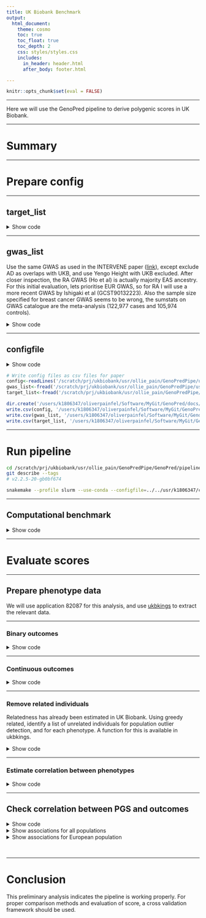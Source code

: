 ```yaml
---
title: UK Biobank Benchmark
output: 
  html_document:
    theme: cosmo
    toc: true
    toc_float: true
    toc_depth: 2
    css: styles/styles.css
    includes:
      in_header: header.html
      after_body: footer.html

---
```


```r
knitr::opts_chunk$set(eval = FALSE)
```

***

Here we will use the GenoPred pipeline to derive polygenic scores in UK Biobank.

***

# Summary

***

# Prepare config

***

## target_list

<div class="shallow-break"></div>

<details><summary>Show code</summary>
<br/>

<h3>Create symlinks</h3>

We will create symlinks to the imputed genotype data for UKB. We will use the pgen format data for computationl efficiency and those restricted to MAF >= 1% and INFO >= 0.4. We are using genetic data that is not application specific, so the data doesn't need to be reprocessed for each application. Therefore we will use row number IDs for the .psam file so they can be connected to application specific data downstream.

```bash
mkdir -p /scratch/prj/ukbiobank/usr/ollie_pain/GenoPredPipe/ukb_symlinks

# pgen and pvar files
for chr in $(seq 1 22);do
  for file in $(echo pgen pvar);do
    ln -s /datasets/ukbiobank/June2017/Imputed/ukb_imp_chr${chr}_v3_MAF1_INFO4.${file} /scratch/prj/ukbiobank/usr/ollie_pain/GenoPredPipe/ukb_symlinks/ukb_imp_maf1_info4.chr${chr}.${file}
  done
done
```

```r
# Make .psam 
n = 487409
psam <- data.frame(FID = 1:487409,
                   IID = 1:487409)
names(psam)[1]<-'#FID'
write.table(psam, '/scratch/prj/ukbiobank/usr/ollie_pain/GenoPredPipe/ukb_symlinks/rownumber.psam', col.names=T, row.names = F, quote = F)
```

```bash
for chr in $(seq 1 22);do
  ln -s /scratch/prj/ukbiobank/usr/ollie_pain/GenoPredPipe/ukb_symlinks/rownumber.psam /scratch/prj/ukbiobank/usr/ollie_pain/GenoPredPipe/ukb_symlinks/ukb_imp_maf1_info4.chr${chr}.psam
done
```

***

<h3>Create target_list</h3>

```bash
mkdir -p /scratch/prj/ukbiobank/usr/ollie_pain/GenoPredPipe/usr/k1806347/configs/basic
```

```r
target_list <- data.frame(
  name='ukb',
  path='/scratch/prj/ukbiobank/usr/ollie_pain/GenoPredPipe/ukb_symlinks/ukb_imp_maf1_info4',
  type='plink2',
  indiv_report=F
)

write.table(target_list, '/scratch/prj/ukbiobank/usr/ollie_pain/GenoPredPipe/usr/k1806347/configs/basic/target_list.txt', col.names=T, row.names=F, quote=F)
```

</details>

***

## gwas_list

Use the same GWAS as used in the INTERVENE paper ([link](https://doi.org/10.1101/2023.11.20.23298215)), except exclude AD as overlaps with UKB, and use Yengo Height with UKB excluded. After closer inspection, the RA GWAS (Ho et al) is actually majority EAS ancestry. For this initial evaluation, lets prioritise EUR GWAS, so for RA I will use a more recent GWAS by Ishigaki et al (GCST90132223). Also the sample size specified for breast cancer GWAS seems to be wrong, the sumstats on GWAS catalogue are the meta-analysis (122,977 cases and 105,974 controls).

<details><summary>Show code</summary>

<h3>Download sumstats from the GWAS catalogue</h3>

```bash
mkdir -p /scratch/prj/ukbiobank/usr/ollie_pain/GenoPredPipe/usr/k1806347/gwas_sumstats
```

```r

gwasc_table <- data.frame(
  id = c(
    'GCST005838',
    'GCST002783',
    'GCST004988',
    'GCST006085',
    'GCST008059',
    'GCST90132223',
    'GCST004131',
    'GCST007140',
    'GCST90013445',
    'GCST008972',
    'GCST007954',
    'GCST004773',
    'GCST90018959_exclukb'
  ),
  url = c(
    'https://ftp.ebi.ac.uk/pub/databases/gwas/summary_statistics/GCST005001-GCST006000/GCST005838/harmonised/29531354-GCST005838-EFO_0000712.h.tsv.gz',
    'https://ftp.ebi.ac.uk/pub/databases/gwas/summary_statistics/GCST002001-GCST003000/GCST002783/harmonised/25673413-GCST002783-EFO_0004340.h.tsv.gz',
    'https://ftp.ebi.ac.uk/pub/databases/gwas/summary_statistics/GCST004001-GCST005000/GCST004988/harmonised/29059683-GCST004988-EFO_0000305.h.tsv.gz',
    'https://ftp.ebi.ac.uk/pub/databases/gwas/summary_statistics/GCST006001-GCST007000/GCST006085/harmonised/29892016-GCST006085-EFO_0001663.h.tsv.gz',
    'https://ftp.ebi.ac.uk/pub/databases/gwas/summary_statistics/GCST008001-GCST009000/GCST008059/20171017_MW_eGFR_overall_EA_nstud42.dbgap.txt.gz',
    'https://ftp.ebi.ac.uk/pub/databases/gwas/summary_statistics/GCST90132001-GCST90133000/GCST90132223/GCST90132223_buildGRCh37.tsv.gz',
    'https://ftp.ebi.ac.uk/pub/databases/gwas/summary_statistics/GCST004001-GCST005000/GCST004131/harmonised/28067908-GCST004131-EFO_0003767.h.tsv.gz',
    'https://ftp.ebi.ac.uk/pub/databases/gwas/summary_statistics/GCST007001-GCST008000/GCST007140/GERA-sqrtHDL.tsv.gz',
    'https://ftp.ebi.ac.uk/pub/databases/gwas/summary_statistics/GCST90013001-GCST90014000/GCST90013445/GCST90013445_buildGRCh38.tsv',
    'https://ftp.ebi.ac.uk/pub/databases/gwas/summary_statistics/GCST008001-GCST009000/GCST008972/urate_chr1_22_LQ_IQ06_mac10_all_741_rsid.txt.gz',
    'https://ftp.ebi.ac.uk/pub/databases/gwas/summary_statistics/GCST007001-GCST008000/GCST007954/HbA1c_METAL_European.txt.gz',
    'https://ftp.ebi.ac.uk/pub/databases/gwas/summary_statistics/GCST004001-GCST005000/GCST004773/METAANALYSIS_DIAGRAM_SE1.txt',
    'https://portals.broadinstitute.org/collaboration/giant/images/8/8e/GIANT_HEIGHT_YENGO_2022_GWAS_SUMMARY_STATS_EUR_excluding_UKB.gz'
  )
)

gwasc_table$ending<-ifelse(grepl('\\.gz$', gwasc_table$url), '.gz','')

for (i in 1:nrow(gwasc_table)) {
  system(
    paste0(
      'wget --no-check-certificate -O /scratch/prj/ukbiobank/usr/ollie_pain/GenoPredPipe/usr/k1806347/gwas_sumstats/',
      gwasc_table$id[i],
      '.tsv', gwasc_table$ending[i], ' ',
      gwasc_table$url[i]
    )
  )
}

# Check the headers are expected
library(data.table)
for(i in 1:nrow(gwasc_table)){
  tmp <-
    fread(
      paste0(
        '/scratch/prj/ukbiobank/usr/ollie_pain/GenoPredPipe/usr/k1806347/gwas_sumstats/',
        gwasc_table$id[i],
        '.tsv',
        gwasc_table$ending[i]
      ),
      nrows=10
    )
  
  print(gwasc_table$id[i])
  print(head(tmp, 2))
}

# Update header of "GCST008059"
i<-which(gwasc_table$id == 'GCST008059')
tmp <-
  fread(
    paste0(
      '/scratch/prj/ukbiobank/usr/ollie_pain/GenoPredPipe/usr/k1806347/gwas_sumstats/',
      gwasc_table$id[i],
      '.tsv',
      gwasc_table$ending[i]
    )
  )

names(tmp)[names(tmp) == "n_total_sum"] <- 'N'
tmp$Allele1 <- toupper(tmp$Allele1)
tmp$Allele2 <- toupper(tmp$Allele2)

fwrite(
  tmp,
  paste0(
    '/scratch/prj/ukbiobank/usr/ollie_pain/GenoPredPipe/usr/k1806347/gwas_sumstats/',
    gwasc_table$id[i],
    '.tsv',
    gwasc_table$ending[i]
  ),
  sep = '\t',
  quote = F,
  na='NA'
)

# Update header of "GCST007140"
i<-which(gwasc_table$id == 'GCST007140')
tmp <-
  fread(
    paste0(
      '/scratch/prj/ukbiobank/usr/ollie_pain/GenoPredPipe/usr/k1806347/gwas_sumstats/',
      gwasc_table$id[i],
      '.tsv',
      gwasc_table$ending[i]
    )
  )

names(tmp) <-
  c("RSID" ,
    "CHR" ,
    "BP" ,
    "A1" ,
    "A2" ,
    "Effect allele (EA)" ,
    "FREQ" ,
    "N" ,
    "BETA" ,
    "P")

tmp <- tmp[, c("RSID" ,
               "CHR" ,
               "BP" ,
               "A1" ,
               "A2" ,
               "FREQ" ,
               "N" ,
               "BETA" ,
               "P"), with=F]

fwrite(
  tmp,
  paste0(
    '/scratch/prj/ukbiobank/usr/ollie_pain/GenoPredPipe/usr/k1806347/gwas_sumstats/',
    gwasc_table$id[i],
    '.tsv',
    gwasc_table$ending[i]
  ),
  sep = '\t',
  quote = F,
  na='NA'
)

# Update header of "GCST008972"
i<-which(gwasc_table$id == 'GCST008972')

# There is missing data which screws up fread
system("zcat /scratch/prj/ukbiobank/usr/ollie_pain/GenoPredPipe/usr/k1806347/gwas_sumstats/GCST008972.tsv.gz | sed 's/  / NA /g' | gzip > /scratch/prj/ukbiobank/usr/ollie_pain/GenoPredPipe/usr/k1806347/gwas_sumstats/GCST008972_modified.tsv.gz; mv /scratch/prj/ukbiobank/usr/ollie_pain/GenoPredPipe/usr/k1806347/gwas_sumstats/GCST008972_modified.tsv.gz /scratch/prj/ukbiobank/usr/ollie_pain/GenoPredPipe/usr/k1806347/gwas_sumstats/GCST008972.tsv.gz")

tmp <-
  fread(
    '/scratch/prj/ukbiobank/usr/ollie_pain/GenoPredPipe/usr/k1806347/gwas_sumstats/GCST008972.tsv.gz'
  )

names(tmp)[names(tmp) == "n_total_sum"] <- 'N'

tmp$Allele1 <- toupper(tmp$Allele1)
tmp$Allele2 <- toupper(tmp$Allele2)

fwrite(
  tmp,
  paste0(
    '/scratch/prj/ukbiobank/usr/ollie_pain/GenoPredPipe/usr/k1806347/gwas_sumstats/',
    gwasc_table$id[i],
    '.tsv',
    gwasc_table$ending[i]
  ),
  sep = '\t',
  quote = F,
  na='NA'
)

# Update header of "GCST004773"
i<-which(gwasc_table$id == 'GCST004773')

tmp <-
  fread(
    paste0(
      '/scratch/prj/ukbiobank/usr/ollie_pain/GenoPredPipe/usr/k1806347/gwas_sumstats/',
      gwasc_table$id[i],
      '.tsv',
      gwasc_table$ending[i]
    )
  )

tmp$CHR<-gsub(':.*','',tmp$`Chr:Position`)
tmp$BP<-gsub('.*:','',tmp$`Chr:Position`)

fwrite(
  tmp,
  paste0(
    '/scratch/prj/ukbiobank/usr/ollie_pain/GenoPredPipe/usr/k1806347/gwas_sumstats/',
    gwasc_table$id[i],
    '.tsv',
    gwasc_table$ending[i]
  ),
  sep = '\t',
  quote = F,
  na='NA'
)

```

<h3>Create gwas_list</h3>

Get the GWAS info and prevalence data from INTERVENE paper.

```bash
mkdir -p /scratch/prj/ukbiobank/usr/ollie_pain/GenoPredPipe/usr/k1806347/configs/benchmark
```

```r

gwas_dat<-fread('https://raw.githubusercontent.com/intervene-EU-H2020/prspipe/main/config/studies_for_methods_comparison.tsv')

prev_dat<-fread('https://raw.githubusercontent.com/intervene-EU-H2020/prspipe/main/config/pop_prevalence.tsv')
names(prev_dat)<-c('name','prev')
gwas_dat<-merge(gwas_dat, prev_dat, by='name', all.x=T)

gwas_dat$ftp_address<-NULL
gwas_dat$local_path<-NULL

gwas_dat<-merge(gwasc_table, gwas_dat, by.x='id', by.y='study_id', all.x=T)

# Update labels to those used in the INTERVENE paper table
gwas_labels<-data.frame(
  id=c(
    'GCST005838', 'GCST90012877', 'GCST90013534', 'GCST004773', 'GCST004988', 'GCST006085', 'GCST90013445', 'GCST004131', 'GCST008059', 'GCST90018959', 'GCST008972', 'GCST002783', 'GCST007140', 'GCST007954'),
  label=c('Stroke', 'AD or family history of AD', 'Rheumatoid arthritis', 'T2D', 'Breast cancer', 'Prostate cancer', 'T1D', 'IBD', 'eGFR', 'Height', 'Urate levels', 'BMI', 'HDL', 'HbA1c')
)
gwas_dat<-merge(gwas_dat, gwas_labels, by='id', all.x=T)

# Fill in information for Height
gwas_dat$label[gwas_dat$id == 'GCST90018959_exclukb'] <- 'Height'
gwas_dat$binary[gwas_dat$id == 'GCST90018959_exclukb'] <- 'no'

# Fill in information for RA
gwas_dat$label[gwas_dat$id == 'GCST90132223'] <- 'Rheumatoid arthritis'
gwas_dat$binary[gwas_dat$id == 'GCST90132223'] <- 'yes'
gwas_dat$n_cases[gwas_dat$id == 'GCST90132223'] <- 22350
gwas_dat$n_controls[gwas_dat$id == 'GCST90132223'] <- 74823
gwas_dat$prev[gwas_dat$id == 'GCST90132223'] <- 0.01

# Insert correct ncase and ncontrol data for breast cancer
gwas_dat$n_cases[gwas_dat$id == 'GCST004988'] <- 122977
gwas_dat$n_controls[gwas_dat$id == 'GCST004988'] <- 105974

# Format as gwas_list
gwas_list <- data.frame(
  name = gwas_dat$id,
  path = paste0(
    '/scratch/prj/ukbiobank/usr/ollie_pain/GenoPredPipe/usr/k1806347/gwas_sumstats/',
    gwas_dat$id,
    '.tsv',
    gwas_dat$ending
  ),
  population = 'EUR',
  n = gwas_dat$n_cases+gwas_dat$n_controls,
  sampling = gwas_dat$n_cases/(gwas_dat$n_controls+gwas_dat$n_cases),
  prevalence = gwas_dat$prev,
  mean = NA,
  sd = NA,
  label = gwas_dat$label
)

gwas_list$sampling[is.na(gwas_list$prevalence)]<-NA
gwas_list$sampling<-round(gwas_list$sampling, 3)
gwas_list$mean[is.na(gwas_list$prevalence)]<-0
gwas_list$sd[is.na(gwas_list$prevalence)]<-1

gwas_list$label<-paste0("\"", gwas_list$label, "\"")

write.table(gwas_list, '/scratch/prj/ukbiobank/usr/ollie_pain/GenoPredPipe/usr/k1806347/configs/benchmark/gwas_list.txt', col.names=T, row.names=F, quote=F)

# Write csv containing gwas data for paper
write.csv(gwas_dat, '/users/k1806347/oliverpainfel/Software/MyGit/GenoPred/docs/Images/UKB/gwas_data.csv', row.names = F)
```

</details>

***

## configfile

<details><summary>Show code</summary>

```r
# Create config file
conf <- c(
  'outdir: /scratch/prj/ukbiobank/usr/ollie_pain/GenoPredPipe/output',
  'config_file: /scratch/prj/ukbiobank/usr/ollie_pain/GenoPredPipe/usr/k1806347/configs/benchmark/config.yaml',
  'gwas_list: /scratch/prj/ukbiobank/usr/ollie_pain/GenoPredPipe/usr/k1806347/configs/benchmark/gwas_list.txt',
  'target_list: /scratch/prj/ukbiobank/usr/ollie_pain/GenoPredPipe/usr/k1806347/configs/basic/target_list.txt',
  "pgs_methods: ['ptclump','dbslmm','prscs','sbayesr','lassosum','ldpred2','megaprs']",
  "cores_prep_pgs: 10",
  "cores_target_pgs: 50"
)

write.table(conf, '/scratch/prj/ukbiobank/usr/ollie_pain/GenoPredPipe/usr/k1806347/configs/benchmark/config.yaml', col.names = F, row.names = F, quote = F)
```

</details>

```r
# Write config files as csv files for paper
config<-readLines('/scratch/prj/ukbiobank/usr/ollie_pain/GenoPredPipe/usr/k1806347/configs/benchmark/config.yaml')
gwas_list<-fread('/scratch/prj/ukbiobank/usr/ollie_pain/GenoPredPipe/usr/k1806347/configs/benchmark/gwas_list.txt')
target_list<-fread('/scratch/prj/ukbiobank/usr/ollie_pain/GenoPredPipe/usr/k1806347/configs/basic/target_list.txt')

dir.create('/users/k1806347/oliverpainfel/Software/MyGit/GenoPred/docs/Images/UKB/config/')
write.csv(config, '/users/k1806347/oliverpainfel/Software/MyGit/GenoPred/docs/Images/UKB/config/config.csv', row.names = F)
write.csv(gwas_list, '/users/k1806347/oliverpainfel/Software/MyGit/GenoPred/docs/Images/UKB/config/gwas_list.csv', row.names = F)
write.csv(target_list, '/users/k1806347/oliverpainfel/Software/MyGit/GenoPred/docs/Images/UKB/config/target_list.csv', row.names = F)
```

***

# Run pipeline

```bash
cd /scratch/prj/ukbiobank/usr/ollie_pain/GenoPredPipe/GenoPred/pipeline
git describe --tags
# v2.2.5-20-gb0bf674

snakemake --profile slurm --use-conda --configfile=../../usr/k1806347/configs/benchmark/config.yaml output_all -n 
```

***

## Computational benchmark

<details><summary>Show code</summary>

```r
library(data.table)
library(ggplot2)
library(cowplot)
library(ggrepel)
library(dplyr)
library(plotly)
source('../functions/misc.R')
source_all('../functions')

# read in gwas_list
gwas_list<-fread('/scratch/prj/ukbiobank/usr/ollie_pain/GenoPredPipe/usr/k1806347/configs/benchmark/gwas_list.txt')

# Read in configuration specific benchmark files
bm_files_i <-
  paste0(
    '/scratch/prj/ukbiobank/usr/ollie_pain/GenoPredPipe/output/reference/benchmarks/',
    list.files('/scratch/prj/ukbiobank/usr/ollie_pain/GenoPredPipe/output/reference/benchmarks/')
  )

# Restrict gwas-specific benchmarks to gwas in list
# Remove outlier detection
bm_files_i<-bm_files_i[
  grepl(paste(gwas_list$name, collapse='|'), bm_files_i) |
  !grepl('prep_pgs|sumstat_prep|outlier_detection', bm_files_i)]


# Read in benchmark files
bm_dat_all <- do.call(rbind, lapply(bm_files_i, function(file) {
  tmp <- fread(file)
  tmp$file <- basename(file)
  return(tmp)
}))

# Create rule column
bm_dat_all$rule <- gsub('-.*','',bm_dat_all$file)

# Calculate total wall time
sum(bm_dat_all$s)/60/60 # 93.57131 hours

#########
# Quantify time taken by each part of pipeline
#########

# Calculate wall time taken by rule
bm_dat_rule_time <- NULL
for (i in unique(bm_dat_all$rule)) {
  bm_dat_rule_time <- rbind(
    bm_dat_rule_time,
    data.frame(
      rule = i,
      time = sum(bm_dat_all$s[bm_dat_all$rule == i])))
}

# Tidy results
bm_dat_rule_time <-
  bm_dat_rule_time[!(bm_dat_rule_time$rule %in% c('ancestry_reporter', 'score_reporter.txt')), ]

bm_dat_rule_time$step<-gsub('_i$','', bm_dat_rule_time$rule)
bm_dat_rule_time$step<-gsub('prep_pgs_','', bm_dat_rule_time$step)

bm_dat_rule_time$step[bm_dat_rule_time$rule == 'format_target_i']<-'Target QC'
bm_dat_rule_time$step[bm_dat_rule_time$rule == 'sumstat_prep_i']<-'GWAS QC'
bm_dat_rule_time$step[bm_dat_rule_time$rule == 'sample_report_i']<-'Report Creation'
bm_dat_rule_time$step[bm_dat_rule_time$rule == 'outlier_detection_i']<-'Outlier Detection'
bm_dat_rule_time$step[bm_dat_rule_time$rule == 'ancestry_inference_i']<-'Ancestry Inference'
bm_dat_rule_time$step[bm_dat_rule_time$rule == 'target_pgs_i']<-'Target Scoring'

bm_dat_rule_time<-merge(bm_dat_rule_time, pgs_method_labels, by.x='step', by.y='method', all.x=T)
bm_dat_rule_time$step[!is.na(bm_dat_rule_time$label)] <- bm_dat_rule_time$label[!is.na(bm_dat_rule_time$label)]
bm_dat_rule_time$label<-NULL
bm_dat_rule_time<-bm_dat_rule_time[order(bm_dat_rule_time$time),]

#######
# Create a pie chart
#######

# Collapse prep_pgs into single component
pgs_data<-bm_dat_rule_time[grepl('prep_pgs', bm_dat_rule_time$rule),]
notpgs_data<-bm_dat_rule_time[!grepl('prep_pgs', bm_dat_rule_time$rule),]

# Create data for the graph.
data <- data.frame(
  category = notpgs_data$step,
  values = notpgs_data$time
)

data<-rbind(data, data.frame(
  category = 'PGS Methods',
  values = sum(pgs_data$time)
))

# Create the pie chart
fig <- plot_ly(data, labels = ~category, values = ~values, type = 'pie',
               textposition = 'outside',
               textinfo = 'label+percent',
               rotation = 140,  # This rotates the pie chart to move labels to the side
               marker = list(line = list(color = '#000000', width = 0.8))) %>%
  layout(xaxis = list(showgrid = FALSE, zeroline = FALSE, showticklabels = FALSE),
         yaxis = list(showgrid = FALSE, zeroline = FALSE, showticklabels = FALSE),
         showlegend = FALSE,
         margin = list(l = 20, r = 20, b = 100, t = 50, autoexpand = TRUE))  # Adjust margins here

# Save fig as a screenshot

###
# Create timeline plot
###

data$category<-factor(data$category, 
                      levels = c('GWAS QC',
                                 'Target QC',
                                 'Ancestry Inference',
                                 'PGS Methods',
                                 'Target Scoring',
                                 'Report Creation'))

data<-data[order(data$category),]

data$perc<-data$values/sum(data$values)*100
data$cum_perc<-cumsum(data$perc)

for(i in 1:length(data$category)) {
  data$start[i] <- ifelse(i == 1, 0, data$end[i - 1])
  data$end[i] <- data$cum_perc[i]
  data$label_position[i] <- data$cum_perc[i] - data$perc[i] / 2
}

data$time_clean<-NA
data$time_clean[data$values < 60] <-
  paste0(round(data$values[data$values < 60], 1), ' sec')
data$time_clean[data$values > 60] <-
  paste0(round(data$values[data$values > 60] / 60, 1), ' min')
data$time_clean[data$values > 3600] <-
  paste0(round(data$values[data$values > 3600] / 60 / 60, 1), ' hr')

data$label<-paste0(data$category,
                   "\n(", data$time_clean, ', ',
                   round(data$perc,1),"%)")

all_timeline<-ggplot(data,
       aes(
         xmin = start,
         xmax = end,
         ymin = 0,
         ymax = 0.1,
         fill = category
       )) +
  geom_rect(colour='black', size=0.1) +
  geom_text_repel(
    aes(
      x = label_position,
      y = 0.1,
      label = label,
      segment.square  = T,
      segment.inflect = T
    ),
    force = 100,
    nudge_y           = 0.15,
    hjust = 0.5,
    segment.size      = 0.3,
    segment.curvature = -0.1,
    segment.color='darkgrey',
    box.padding=0.6,
  ) +
  scale_x_continuous(breaks = seq(0, 100, by = 20)) +
  coord_cartesian(clip = "off", xlim = c(-20, 120), ylim = c(0, 0.3)) +
  labs(x='Time (%)') +
  theme(
    axis.title.y = element_blank(),
    axis.text.y = element_blank(),
    axis.ticks.y = element_blank(),
    axis.line.y = element_blank(),
    axis.line.x = element_line(color = "black", size = 0.5),
    panel.grid.major.y = element_blank(),
    panel.grid.minor.y = element_blank(),
    panel.grid.major.x = element_blank(),
    panel.grid.minor.x = element_blank(),
    legend.position = "none",
    plot.background = element_rect(fill = "white", color = NA),
    panel.background = element_rect(fill = "white", color = NA)
  )

#######
# Create a pie chart for PGS methods only
#######

# Create data for the graph.
data <- data.frame(
  category = bm_dat_rule_time$step[grepl('prep_pgs', bm_dat_rule_time$rule)],
  values = bm_dat_rule_time$time[grepl('prep_pgs', bm_dat_rule_time$rule)]
)

# Quantify time on average per GWAS
data$time_gwas<-data$values/13
data$time_gwas_clean<-NA
data$time_gwas_clean[data$time_gwas < 60] <-
  paste0(round(data$time_gwas[data$time_gwas < 60], 1), ' sec')
data$time_gwas_clean[data$time_gwas > 60] <-
  paste0(round(data$time_gwas[data$time_gwas > 60] / 60, 1), ' min')
data$time_gwas_clean[data$time_gwas > 3600] <-
  paste0(round(data$time_gwas[data$time_gwas > 3600] / 60 / 60, 1), ' hr')

data$custom_label<-paste0(data$category, "\n(", data$time_gwas_clean,")")

# Create the pie chart
fig <- plot_ly(data, labels = ~category, values = ~values, type = 'pie',
               text = ~custom_label,      # Use custom labels
               textposition = 'outside',
               textinfo = 'text',
               marker = list(line = list(color = '#000000', width = 0.8))) %>%
  layout(xaxis = list(showgrid = FALSE, zeroline = FALSE, showticklabels = FALSE),
         yaxis = list(showgrid = FALSE, zeroline = FALSE, showticklabels = FALSE),
         showlegend = FALSE,
         margin = list(autoexpand = TRUE))

# Save fig as a screenshot

###
# Create timeline plot
###

data<-data[order(data$category),]

data$perc<-data$time_gwas /sum(data$time_gwas )*100
data$cum_perc<-cumsum(data$perc)

for(i in 1:length(data$category)) {
  data$start[i] <- ifelse(i == 1, 0, data$cum_perc[i - 1])
  data$end[i] <- data$cum_perc[i]
  if(data$end[i] - data$start[i] < 2){
    data$end[i] <- data$start[i] + 2
  }
  data$label_position[i] <- data$cum_perc[i] - data$perc[i] / 2
}

data$label<-paste0(data$category,
                   "\n(", data$time_gwas_clean, ', ',
                   round(data$perc,1),"%)")

pgs_timeline<-ggplot(data,
       aes(
         xmin = start,
         xmax = end,
         ymin = 0,
         ymax = 0.1,
         fill = category
       )) +
  geom_rect(colour='black', size=0.1) +
  geom_text_repel(
    aes(
      x = label_position,
      y = 0.1,
      label = label,
      segment.square  = T,
      segment.inflect = T
    ),
    force = 100,
    nudge_y           = 0.15,
    hjust = 0.5,
    segment.size      = 0.3,
    segment.curvature = -0.1,
    segment.color='darkgrey',
    box.padding=0.6,
  ) +
  scale_x_continuous(breaks = seq(0, 100, by = 20)) +
  coord_cartesian(clip = "off", xlim = c(-20, 120), ylim = c(0, 0.3)) +
  labs(x='Time (%)') +
  theme(
    axis.title.y = element_blank(),
    axis.text.y = element_blank(),
    axis.ticks.y = element_blank(),
    axis.line.y = element_blank(),
    axis.line.x = element_line(color = "black", size = 0.5),
    panel.grid.major.y = element_blank(),
    panel.grid.minor.y = element_blank(),
    panel.grid.major.x = element_blank(),
    panel.grid.minor.x = element_blank(),
    legend.position = "none",
    plot.background = element_rect(fill = "white", color = NA),
    panel.background = element_rect(fill = "white", color = NA)
  )

png('~/oliverpainfel/Software/MyGit/GenoPred/docs/Images/UKB/timeline_plot.png', res=300, width=2500, height=1500, units = 'px')
set.seed(1)
plot_grid(all_timeline, pgs_timeline, labels = c('A', 'B'), nrow = 2)
dev.off()

#######
# Rules that are only run once
#######
bm_dat_summary<-NULL

tmp <- bm_dat_all[bm_dat_all$rule %in% c('ancestry_inference_i',
                                         'outlier_detection_i',
                                         'sample_report_i')]

tmp <- data.frame(
  rule = tmp$rule,
  pgs_method = NA,
  pop = NA,
  mean_time = tmp$s,
  max_time = tmp$s,
  mean_mem = tmp$max_rss,
  max_mem = tmp$max_rss
)

bm_dat_summary <-
  rbind(bm_dat_summary, tmp)

#######
# Sum the format_target time
#######

tmp <- bm_dat_all[bm_dat_all$rule %in% c('format_target_i')]

tmp <- data.frame(
  rule = tmp$rule[1],
  pgs_method = NA,
  pop = NA,
  mean_time = mean(tmp$s),
  max_time = max(tmp$s),
  mean_mem = mean(tmp$max_rss),
  max_mem = max(tmp$max_rss)
)

bm_dat_summary <-
  rbind(bm_dat_summary, tmp)


#######
# Average across GWAS
#######
for (rule_i in c(
  'prep_pgs_ptclump_i',
  'prep_pgs_dbslmm_i',
  'prep_pgs_prscs_i',
  'prep_pgs_megaprs_i',
  'prep_pgs_lassosum_i',
  'prep_pgs_ldpred2_i',
  'prep_pgs_sbayesr_i',
  'sumstat_prep_i'
)) {
    bm_dat_all_tmp <-
    bm_dat_all[bm_dat_all$rule == rule_i, ]
    
    bm_dat_all_tmp$gwas <- gsub('.*-','', gsub('.txt','', bm_dat_all_tmp$file))
    bm_dat_all_tmp<-bm_dat_all_tmp[bm_dat_all_tmp$gwas %in% gwas_list$name,]
    
    tmp <- data.table(
      rule = rule_i,
      pgs_method = NA,
      pop = NA,
      mean_time = mean(bm_dat_all_tmp$s),
      max_time = max(bm_dat_all_tmp$s),
      mean_mem = mean(bm_dat_all_tmp$max_rss),
      max_mem = max(bm_dat_all_tmp$max_rss)
    )
    
    bm_dat_summary<-rbind(bm_dat_summary, tmp)
}
  
####
# Average target_pgs_i across PGS method and GWAS
####

rule_i<-'target_pgs_i' 
bm_dat_all_tmp <- bm_dat_all[bm_dat_all$rule == rule_i, ]

rule_split<-strsplit(bm_dat_all_tmp$file, '-')
bm_dat_all_tmp$pop <- lapply(rule_split, function(x) x[3])
bm_dat_all_tmp$pop<-gsub('.txt','', bm_dat_all_tmp$pop)

for(pop_i in unique(bm_dat_all_tmp$pop)){
  bm_dat_all_tmp_2<-bm_dat_all_tmp[bm_dat_all_tmp$pop == pop_i,]
  
  tmp <- data.table(
    rule = rule_i,
    pgs_method = 'all',
    pop = pop_i,
    mean_time = mean(bm_dat_all_tmp_2$s),
    max_time = max(bm_dat_all_tmp_2$s),
    mean_mem = mean(bm_dat_all_tmp_2$max_rss),
    max_mem = max(bm_dat_all_tmp_2$max_rss)
  )

  bm_dat_summary<-rbind(bm_dat_summary, tmp)

}


write.csv(bm_dat_summary, '/users/k1806347/oliverpainfel/Software/MyGit/GenoPred/docs/Images/bm_res.csv')

#################
# Plot
#################

bm_dat_summary_i <- bm_dat_summary[bm_dat_summary$rule %in% c(
    'prep_pgs_ptclump_i',
    'prep_pgs_dbslmm_i',
    'prep_pgs_prscs_i',
    'prep_pgs_megaprs_i',
    'prep_pgs_lassosum_i',
    'prep_pgs_ldpred2_i',
    'prep_pgs_sbayesr_i'
  ),]

bm_dat_summary_i$method <- gsub('_i', '', gsub('prep_pgs_','',bm_dat_summary_i$rule))
bm_dat_summary_i<-merge(bm_dat_summary_i, pgs_method_labels, by='method')

pgs_method_time <-
  ggplot(bm_dat_summary_i, aes(x = label, y = mean_time)) +
  geom_bar(stat = "identity", position = "dodge") +
  labs(x = "PGS Method", y = "Time (seconds)", fill='Cores') +
  theme_half_open() +
  background_grid() +
  theme(axis.text.x = element_text(angle = 45, hjust = 1))

pgs_method_mem <-
  ggplot(bm_dat_summary_i, aes(x = label, y = max_mem)) +
  geom_bar(stat = "identity", position="dodge") +
  labs(x = "PGS Method", y = "Max Memory (Mb)", fill='Cores') +
  theme_half_open() +
  background_grid() +
  theme(axis.text.x = element_text(angle = 45, hjust = 1))

png('/users/k1806347/oliverpainfel/Software/MyGit/GenoPred/docs/Images/UKB/bm_pgs_methods.png', res = 300, width = 1800, height = 1800, units = 'px')
  plot_grid(pgs_method_time, pgs_method_mem, nrow=2)
dev.off()

```

</details>

***

# Evaluate scores

***

## Prepare phenotype data

We will use application 82087 for this analysis, and use [ukbkings](https://kenhanscombe.github.io/ukbkings/index.html) to extract the relevant data.

***

### Binary outcomes

<details><summary>Show code</summary>

```r
library(ukbkings)
library(dplyr)
library(stringr)

# Extract ICD code and sex from UKB
project_dir <- "/datasets/ukbiobank/ukb82087"
f <- bio_field(project_dir)
f %>%
    select(field, name) %>%
    filter(str_detect(field, "^31-0.0|41202|41203|41204|41205")) %>%
    bio_field_add("/scratch/prj/ukbiobank/usr/ollie_pain/phenotypes/icd_field_subset.txt")

bio_phen(
    project_dir,
    field = "/scratch/prj/ukbiobank/usr/ollie_pain/phenotypes/icd_field_subset.txt",
    out = "/scratch/prj/ukbiobank/usr/ollie_pain/phenotypes/icd_field_subset"
)

system("ls -lh /scratch/prj/ukbiobank/usr/ollie_pain/phenotypes/icd_field_subset.rds")
df <- readRDS("/scratch/prj/ukbiobank/usr/ollie_pain/phenotypes/icd_field_subset.rds")

# Identify individuals with no ICD codes
rows_with_na <- apply(df[, !(names(df) %in% c('eid','31-0.0'))], 1, function(x) all(is.na(x)))
df_no_icd<-df[rows_with_na,]

# Change to long format
library(tidyr)

# Split into ICD9 and ICD10
df_long <- df %>%
  pivot_longer(cols = starts_with('412'), names_to = "diagnosis_event", values_to = "icd_code") %>%
  drop_na(icd_code)

# Reinsert people with no ICD codes (so they are included as controls)
df_no_icd<-df_no_icd[, c('eid','31-0.0')]
df_no_icd$diagnosis_event<-NA
df_no_icd$icd_code<-NA
df_long<-rbind(df_long, df_no_icd)

# Create icd checker function
icd_checker <- function(dat, sex = NULL, incl, excl = NULL){

  out<-data.frame(
    eid=unique(dat$eid),
    endpoint=NA
  )
  
  # Subset by inclusion
  dat_in <- unique(dat$eid[grepl(paste(paste0('^',incl), collapse='|'), dat$icd_code)])
  out$endpoint<-ifelse(out$eid %in% dat_in, 1, 0)
  
  if(!is.null(excl)){
    # Remove those with exclusions
    dat_ex <- unique(dat$eid[grepl(paste(paste0('^',excl), collapse='|'), dat$icd_code)])
    out$endpoint[out$eid %in% dat_in & out$eid %in% dat_ex]<-0
  }
  
  if(!is.null(sex)){
    # Subset relevant sex
    dat_na <- unique(dat$eid[dat$`31-0.0` != sex])
    out$endpoint[out$eid %in% dat_na]<-NA
  }
  
  return(out)
}

###
# Breast cancer
###

bc<-icd_checker(dat = df_long, sex = 0, incl = c('C50','174'))

###
# Chronic kidney disease
###

ckd<-icd_checker(dat = df_long, incl = c('N18','585'))
N14_DIALYSIS<-icd_checker(dat = df_long, incl = c('Z992','Y841'))
ckd$endpoint[ckd$eid %in% N14_DIALYSIS$eid[N14_DIALYSIS$endpoint == 1]]<-1

###
# Gout
###

gout<-icd_checker(dat = df_long, incl = c('M10','2740'))

###
# IBD
###

ibd<-icd_checker(dat = df_long, incl = c('K50','K51','555','556'))

###
# Prostate cancer
###

pc<-icd_checker(dat = df_long, sex = 1, incl = c('C61','185'))

###
# Rheumatoid arthritis
###

ra<-icd_checker(dat = df_long, incl = c('M058','M059','7140A'))

###
# Stroke exluding SAH
###

stroke<-icd_checker(dat = df_long, incl = c('I61', 'I63', 'I64', '431', '4330A', '4331A', '4339A', '4340A', '4341A', '4349A', '436'), excl='I636')

###
# Type 1 diabetes
###

t1d<-icd_checker(dat = df_long, incl = c('E10','25001','25011'))
E4_DM2<-icd_checker(dat = df_long, incl = c('E110', 'E111', 'E112', 'E113', 'E114', 'E115', 'E116', 'E117', 'E118', 'E119', '2502A', '2501A', '2503A', '2504A', '2505A', '2506A', '2507A', '2508A', '2500A'), excl='E11')
t1d$endpoint[t1d$eid %in% E4_DM2$eid[E4_DM2$endpoint == 1]]<-0

###
# Type 2 diabetes
###

t2d<-icd_checker(dat = df_long, incl = c('E11','25000','25010'))
E4_DM1<-icd_checker(dat = df_long, incl = c('E100', 'E101', 'E102', 'E103', 'E104', 'E105', 'E106', 'E107', 'E108', 'E109', '2502B', '2501B', '2503B', '2504B', '2505B', '2506B', '2507B', '2508B', '2500B'), excl='E10')
t2d$endpoint[t2d$eid %in% E4_DM1$eid[E4_DM1$endpoint == 1]]<-0

# Create table of N
endpoints<-list(bc=bc, 
                ckd=ckd, 
                gout=gout, 
                ibd=ibd, 
                pc=pc, 
                ra=ra, 
                stroke=stroke, 
                t1d=t1d, 
                t2d=t2d)

# Save the phenotype data
library(data.table)
for(i in names(endpoints)){
  tmp<-endpoints[[i]]
  tmp<-tmp[complete.cases(tmp),]
  fwrite(
    tmp,
    paste0(
      '/scratch/prj/ukbiobank/usr/ollie_pain/phenotypes/',
      i,
      '.txt'
    ),
    row.names = F,
    quote = F,
    na = 'NA',
    sep = '\t'
  )
}

```

</details>

***

### Continuous outcomes

<details><summary>Show code</summary>

```r
library(ukbkings)
library(dplyr)
library(stringr)

# Extract continuous outcomes and age at recruitment from UKB
project_dir <- "/datasets/ukbiobank/ukb82087"
f <- bio_field(project_dir)
f %>%
    select(field, name) %>%
    filter(str_detect(field, "^21022-|^50-|^21001-|^30700-|^30750-|^30880-|^30760-")) %>%
    bio_field_add("/scratch/prj/ukbiobank/usr/ollie_pain/phenotypes/continuous_field_subset.txt")

bio_phen(
    project_dir,
    field = "/scratch/prj/ukbiobank/usr/ollie_pain/phenotypes/continuous_field_subset.txt",
    out = "/scratch/prj/ukbiobank/usr/ollie_pain/phenotypes/continuous_field_subset"
)

system("ls -lh /scratch/prj/ukbiobank/usr/ollie_pain/phenotypes/continuous_field_subset.rds")
df <- readRDS("/scratch/prj/ukbiobank/usr/ollie_pain/phenotypes/continuous_field_subset.rds")

# Take the first observation of each outcome
library(tidyr)
df_long <- df %>%
  pivot_longer(cols = names(df)[!grepl('eid', names(df))], names_to = "variable", values_to = "outcome") %>%
  drop_na(outcome)
df_long$variable<-gsub('-.*','', df_long$variable)
df_long<-df_long[!duplicated(df_long[,c('eid','variable')]),]

var_pheno<-data.frame(
  var=c('50','21001','30700','30750','30880','30760'),
  pheno=c('height','bmi','creatinine','hba1c','urate','hdl')
)

library(data.table)

for(i in 1:nrow(var_pheno)){
  tmp <- df_long[df_long$variable == var_pheno$var[i],]
  tmp <- data.frame(
    eid = tmp$eid,
    outcome = tmp$outcome
  )
  
  fwrite(
    tmp,
    paste0(
      '/scratch/prj/ukbiobank/usr/ollie_pain/phenotypes/',
      var_pheno$pheno[i],
      '.txt'
    ),
    row.names = F,
    quote = F,
    na = 'NA',
    sep = '\t'
  )
}

# For creatinine, convert to eGFR using same formula as: https://www.medrxiv.org/content/10.1101/2023.11.20.23298215v1.full.pdf
# Read in sex information
sex <- readRDS("/scratch/prj/ukbiobank/usr/ollie_pain/phenotypes/icd_field_subset.rds")
sex<-sex[, c('eid','31-0.0')]
age<-df[, c('eid','21022-0.0')]
tmp <- df_long[df_long$variable == '30700',]
tmp<- merge(tmp, sex, by='eid')
tmp<- merge(tmp, age, by='eid')
tmp_female <- tmp[tmp$`31-0.0` == 0,]
tmp_male <- tmp[tmp$`31-0.0` == 1,]
tmp_female$egfr <- 30849 * tmp_female$outcome^-1.154 * tmp_female$`21022-0.0`^-0.203 * 0.742
tmp_male$egfr <- 30849 * tmp_male$outcome^-1.154 * tmp_male$`21022-0.0`^-0.203
tmp<-rbind(tmp_female, tmp_male)
tmp<-tmp[,c('eid','egfr')]
names(tmp)<-c('eid','outcome')
fwrite(
  tmp,
  paste0(
    '/scratch/prj/ukbiobank/usr/ollie_pain/phenotypes/egfr.txt'
  ),
  row.names = F,
  quote = F,
  na = 'NA',
  sep = '\t'
)

```

</details>

***

### Remove related individuals

Relatedness has already been estimated in UK Biobank. Using greedy related, identify a list of unrelated individuals for population outlier detection, and for each phenotype. A function for this is available in ukbkings.

<details><summary>Show code</summary>

```r

library(ukbkings)
library(data.table)

psam<-fread('/scratch/prj/ukbiobank/ukb82087/imputed/ukb82087_imp_chr1_MAF1_INFO4_v1.psam')
psam$rn<-1:nrow(psam)

project_dir <- "/datasets/ukbiobank/ukb82087"
greedy_related <- "/scratch/prj/ukbiobank/KCL_Data/Software/tools/GreedyRelated-master-v1.2.1/GreedyRelated"

# Create a list of unrelated individuals irrespective of a phenotype
psam_unrel_all <- psam[!(
  psam$IID %in% bio_gen_related_remove(
    project_dir = project_dir,
    greedy_related = greedy_related,
    thresh = 0.044,
    seed = 1
  )$eid
), ]

write.table(psam_unrel_all$IID, '/scratch/prj/ukbiobank/usr/ollie_pain/phenotypes/unrelated.txt', row.names=F, col.names=F, quote=F)
write.table(psam_unrel_all$rn, '/scratch/prj/ukbiobank/usr/ollie_pain/phenotypes/unrelated.row_number.txt', row.names=F, col.names=F, quote=F)

n_table<-data.frame(
  pheno=NA,
  subset=c('geno','unrel'),
  n=c(nrow(psam), nrow(psam_unrel_all)),
  n_cas=NA,
  n_con=NA
)

# Create a list of unrelated individuals after removing individuals with missing data for each phenotype
bin_phenos <- c('bc', 'ckd', 'gout', 'ibd', 'pc', 'ra', 'stroke', 't1d', 't2d')
con_phenos <- c('height','bmi','egfr','hba1c','urate','hdl')

for(i in c(bin_phenos, con_phenos)){
  tmp<-fread(paste0(
      '/scratch/prj/ukbiobank/usr/ollie_pain/phenotypes/',
      i,
      '.txt'
    ))
  
  tmp<-tmp[tmp$eid %in% psam$IID,]
  tmp_unrel <- tmp[!(
    tmp$eid %in% bio_gen_related_remove(
      project_dir = project_dir,
      greedy_related = greedy_related,
      keep = tmp$eid,
      thresh = 0.044,
      seed = 1
    )$eid
  ), ]
  
  fwrite(
    tmp_unrel,
    paste0(
      '/scratch/prj/ukbiobank/usr/ollie_pain/phenotypes/',
      i,
      '.unrel.txt'
    ),
    row.names = F,
    quote = F,
    na = 'NA',
    sep = '\t'
  )
  
  names(tmp)<-c('IID','PHENO')
  names(tmp_unrel)<-c('IID','PHENO')
    
  if(i %in% bin_phenos){
    n_i<-data.frame(
      pheno=i,
      subset=c('geno','unrel'),
      n=c(nrow(tmp), nrow(tmp_unrel)),
      n_cas=c(sum(tmp$PHENO == 1), sum(tmp_unrel$PHENO == 1)),
      n_con=c(sum(tmp$PHENO == 0), sum(tmp_unrel$PHENO == 0))
    )
  } else {
    n_i<-data.frame(
      pheno=i,
      subset=c('geno','unrel'),
      n=c(nrow(tmp), nrow(tmp_unrel)),
      n_cas=NA,
      n_con=NA
    )
  }
  
  n_table<-rbind(n_table, n_i)
  print(n_table)
}

write.csv(n_table, '/scratch/prj/ukbiobank/usr/ollie_pain/phenotypes/pheno_n.csv', row.names=F)

```

</details>

***

### Estimate correlation between phenotypes

<details><summary>Show code</summary>

```r
library(data.table)
library(ggplot2)
library(reshape2)

bin_phenos <- c('bc', 'ckd', 'gout', 'ibd', 'pc', 'ra', 'stroke', 't1d', 't2d')
con_phenos <- c('height','bmi','egfr','hba1c','urate','hdl')
phenos<-c(bin_phenos, con_phenos)

pheno_list <- NULL
for(i in phenos){
  pheno_list[[i]] <- fread(paste0(
      '/scratch/prj/ukbiobank/usr/ollie_pain/phenotypes/',
      i,
      '.unrel.txt'
    ))
  names(pheno_list[[i]])[2]<-i
}

pheno_all<-Reduce(function(dtf1, dtf2) merge(dtf1, dtf2, by = "eid", all = TRUE),
        pheno_list)

pheno_cor <- cor(pheno_all[,-1], use='p')
pheno_cor_melt<-reshape2::melt(pheno_cor)

ggplot(data = pheno_cor_melt, aes(x=Var1, y=Var2, fill=value)) + 
  geom_tile(color = "white")+
  scale_fill_gradient2(low = "blue", high = "red", mid = "white", 
   midpoint = 0, limit = c(-1,1), space = "Lab", 
   name="Pearson\nCorrelation") +
  theme_minimal()+ 
  theme(axis.text.x = element_text(angle = 45, vjust = 1, 
    size = 12, hjust = 1))+
  coord_fixed()
```

</details>

***

## Check correlation between PGS and outcomes

<details><summary>Show code</summary>

```r
# Test correlation between PGS and observed height

setwd('/scratch/prj/ukbiobank/usr/ollie_pain/GenoPredPipe/GenoPred/pipeline/')
library(data.table)
library(ggplot2)
library(cowplot)

source('../functions/misc.R')
source_all('../functions')

# Define pgs_methods used
pgs_methods <- read_param(config = '/scratch/prj/ukbiobank/usr/ollie_pain/GenoPredPipe/usr/k1806347/configs/benchmark/config.yaml', param = 'pgs_methods', return_obj = F)

# Read in PGS
pgs <- read_pgs(config = '/scratch/prj/ukbiobank/usr/ollie_pain/GenoPredPipe/usr/k1806347/configs/benchmark/config.yaml', name = 'ukb')$ukb

# Read in psam to get row number based IDs
psam<-fread('/scratch/prj/ukbiobank/ukb82087/imputed/ukb82087_imp_chr1_MAF1_INFO4_v1.psam')
psam$rn<-1:nrow(psam)

# Read in gwas_list
gwas_list<-read_param(config = '/scratch/prj/ukbiobank/usr/ollie_pain/GenoPredPipe/usr/k1806347/configs/benchmark/config.yaml', param = 'gwas_list')

# Create column containing the phenotypes corresponding to each GWAS
gwas_list$pheno<-tolower(gwas_list$label)
gwas_list$pheno[gwas_list$pheno == 'breast cancer']<-'bc'
gwas_list$pheno[gwas_list$pheno == 'prostate cancer']<-'pc'
gwas_list$pheno[gwas_list$pheno == 'egfr']<-'egfr,ckd'
gwas_list$pheno[gwas_list$pheno == 'urate levels']<-'urate,gout'
gwas_list$pheno[gwas_list$pheno == 'rheumatoid arthritis']<-'ra'

bin_phenos <- c('bc', 'ckd', 'gout', 'ibd', 'pc', 'ra', 'stroke', 't1d', 't2d')
con_phenos <- c('height','bmi','egfr','hba1c','urate','hdl')
phenos<-c(bin_phenos, con_phenos)

cor<-NULL
for(i in phenos){
  # Read in pheno data
  pheno_i <- fread(paste0(
      '/scratch/prj/ukbiobank/usr/ollie_pain/phenotypes/',
      i,
      '.unrel.txt'
    ))
  
  names(pheno_i)<-c('IID','PHENO')
  # Update to row number based IDs
  pheno_i<-merge(psam[,c('IID','rn'), with=F], pheno_i, by='IID')
  pheno_i$IID<-pheno_i$rn
  pheno_i$rn<-NULL
  pheno_i$FID<-pheno_i$IID
  pheno_i<-pheno_i[, c('FID','IID','PHENO'), with=F]
  
  # Estimate correlation between pheno and pgs from relevant gwas
  for(pop_i in names(pgs)){
    gwas_i <- gwas_list$name[grepl(i, gwas_list$pheno)]
    for(pgs_method_i in names(pgs[[pop_i]][[gwas_i]])){
      pgs_i <- pgs[[pop_i]][[gwas_i]][[pgs_method_i]]
      pheno_pgs<-merge(pheno_i, pgs_i, by = c('FID','IID'))
      
      for(model_i in names(pgs_i)[-1:-2]){
        x <- scale(pheno_pgs[[model_i]])
        
        if(all(is.na(x))){
          next
        }
        
        
        if(i %in% bin_phenos){
          y <- pheno_pgs$PHENO
          coef_i <- coef(summary(mod <- glm(y ~ x, family='binomial')))
          
          tmp <- data.table(
            pheno = i,
            pop = pop_i,
            gwas = gwas_i,
            pgs_method = pgs_method_i,
            name = model_i,
            r = coef_i[2,1],
            se = coef_i[2,2],
            p = coef_i[2,4],
            n = nobs(mod),
            n_cas = sum(pheno_pgs$PHENO == 1),
            n_con = sum(pheno_pgs$PHENO == 0))
        } else {
          y <- scale(pheno_pgs$PHENO)
          coef_i <- coef(summary(mod <- lm(y ~ x)))
          
          tmp <- data.table(
            pheno = i,
            pop = pop_i,
            gwas = gwas_i,
            pgs_method = pgs_method_i,
            name = model_i,
            r = coef_i[2,1],
            se = coef_i[2,2],
            p = coef_i[2,4],
            n = nobs(mod),
            n_cas = NA,
            n_con = NA)
        }
        
        cor <- rbind(cor, tmp)
      
      }
    }
  }
}

saveRDS(cor, '/scratch/prj/ukbiobank/usr/ollie_pain/GenoPredPipe/usr/k1806347/assoc/cor.RDS')
cor<-readRDS('/scratch/prj/ukbiobank/usr/ollie_pain/GenoPredPipe/usr/k1806347/assoc/cor.RDS')

# Subset results to best and pseudoval
cor_subset<-NULL
for(pheno_i in phenos){
  for(pop_i in unique(cor$pop)){
    for(gwas_i in unique(cor$gwas[cor$pheno == pheno_i & cor$pop == pop_i])){
      for(pgs_method_i in unique(cor$pgs_method[cor$pheno == pheno_i & cor$pop == pop_i & cor$gwas == gwas_i])){
        
        # Subset relevant results
        cor_pop_i <- cor[
          cor$pheno == pheno_i &
          cor$pop == pop_i &
          cor$gwas == gwas_i &
          cor$pgs_method == pgs_method_i,]
        
        # Remove results with large SE
        cor_pop_i<-cor_pop_i[which(cor_pop_i$se < 10),]
    
        # Top R
        if(pgs_method_i %in% c('ptclump','ldpred2','megaprs','prscs','lassosum','dbslmm')){
          top_i <- cor_pop_i[which(abs(cor_pop_i$r) == max(abs(cor_pop_i$r), na.rm = T))[1],]
          top_i$model <- 'Top'
          cor_subset <- rbind(cor_subset, top_i)
        }
    
        # PseudoVal
        if(pgs_method_i %in% c('ptclump','sbayesr','ldpred2','megaprs','prscs','lassosum','dbslmm')){
          cor_pop_i$name <- gsub(paste0(gwas_i, '_'), '', cor_pop_i$name)
          pseudo_param <- find_pseudo(config = '/scratch/prj/ukbiobank/usr/ollie_pain/GenoPredPipe/usr/k1806347/configs/benchmark/config.yaml', gwas = gwas_i, pgs_method = pgs_method_i)
          pseudo_i <- cor_pop_i[cor_pop_i$name == pseudo_param,]
          pseudo_i$model <- 'Pseudo'
          cor_subset <- rbind(cor_subset, pseudo_i)
        }
      }
    }
  }
}

# Plot the results
cor_subset$model <- factor(cor_subset$model, levels = c('Top','Pseudo'))
dir.create('/users/k1806347/oliverpainfel/Software/MyGit/GenoPred/docs/Images/UKB')

# Create labels indicating gwas used to predict phenotype
cor_subset$label<-paste0(cor_subset$pheno,' → ',cor_subset$pheno)
cor_subset$label[cor_subset$pheno == 'egfr']<-'egfr → egfr'
cor_subset$label[cor_subset$pheno == 'ckd']<-'egfr → ckd'
cor_subset$label[cor_subset$pheno == 'urate']<-'urate → urate'
cor_subset$label[cor_subset$pheno == 'gout']<-'urate → gout'

# Insert nice labels for PGS methods
tmp<-pgs_method_labels
names(tmp)<-c('method','Method')
cor_subset<-merge(cor_subset, tmp, by.x='pgs_method', by.y='method')

png('/users/k1806347/oliverpainfel/Software/MyGit/GenoPred/docs/Images/UKB/cor_all.png', res=300, width=4000, height=8000, units = 'px')
ggplot(cor_subset, aes(x = Method, y = r, fill = model)) +
  geom_errorbar(
    aes(ymin = r - se, ymax = r + se),
    width = .2,
    position = position_dodge(width = 0.7)
  ) +
  geom_point(stat="identity", position=position_dodge(0.7), size=2, shape=23) +
  labs(
    y = "BETA (SE)",
    x = 'PGS Method',
    fill = 'Model'
  ) +
  theme_half_open() +
  background_grid() +
  theme(axis.text.x = element_text(angle = 45, hjust = 1),
        plot.title = element_text(hjust = 0.5, size=12),
        legend.position='top',
        legend.justification = "center") +
  facet_grid(label ~ pop , scales="free_y") +
  panel_border()
dev.off()

png('/users/k1806347/oliverpainfel/Software/MyGit/GenoPred/docs/Images/UKB/cor_eur.png', res=300, width=3000, height=4000, units = 'px')
ggplot(cor_subset[cor_subset$pop == 'EUR'], aes(x = Method, y = r, fill = model)) +
  geom_errorbar(
    aes(ymin = r - se, ymax = r + se),
    width = .2,
    position = position_dodge(width = 0.7)
  ) +
  geom_point(stat="identity", position=position_dodge(0.7), size=2, shape=23) +
  labs(
    y = "BETA (SE)",
    x = 'PGS Method',
    fill = 'Model'
  ) +
  theme_half_open() +
  background_grid() +
  theme(axis.text.x = element_text(angle = 45, hjust = 1),
        plot.title = element_text(hjust = 0.5, size=12),
        legend.position = c(0.80, 0.07)) +
  facet_wrap(label ~ . , scales="free", ncol = 3) +
  panel_border()
dev.off()

# Split plot for all populations into two parts
png('/users/k1806347/oliverpainfel/Software/MyGit/GenoPred/docs/Images/UKB/cor_all_part1.png', res=300, width=3500, height=4000, units = 'px')
ggplot(cor_subset[cor_subset$label %in% sort(unique(cor_subset$label))[1:7],], aes(x = Method, y = r, fill = model)) +
  geom_errorbar(
    aes(ymin = r - se, ymax = r + se),
    width = .2,
    position = position_dodge(width = 0.7)
  ) +
  geom_point(stat="identity", position=position_dodge(0.7), size=2, shape=23) +
  labs(
    y = "BETA (SE)",
    x = 'PGS Method',
    fill = 'Model'
  ) +
  theme_half_open() +
  background_grid() +
  theme(axis.text.x = element_text(angle = 45, hjust = 1),
        plot.title = element_text(hjust = 0.5, size=12),
        legend.position='top',
        legend.justification = "center") +
  facet_grid(label ~ pop , scales="free_y") +
  panel_border()
dev.off()

png('/users/k1806347/oliverpainfel/Software/MyGit/GenoPred/docs/Images/UKB/cor_all_part2.png', res=300, width=3500, height=4000, units = 'px')
ggplot(cor_subset[cor_subset$label %in% sort(unique(cor_subset$label))[-1:-7],], aes(x = Method, y = r, fill = model)) +
  geom_errorbar(
    aes(ymin = r - se, ymax = r + se),
    width = .2,
    position = position_dodge(width = 0.7)
  ) +
  geom_point(stat="identity", position=position_dodge(0.7), size=2, shape=23) +
  labs(
    y = "BETA (SE)",
    x = 'PGS Method',
    fill = 'Model'
  ) +
  theme_half_open() +
  background_grid() +
  theme(axis.text.x = element_text(angle = 45, hjust = 1),
        plot.title = element_text(hjust = 0.5, size=12),
        legend.position='top',
        legend.justification = "center") +
  facet_grid(label ~ pop , scales="free_y") +
  panel_border()
dev.off()

# Make plot showing results across population for just a continuous outcomes for main text. 
png('/users/k1806347/oliverpainfel/Software/MyGit/GenoPred/docs/Images/UKB/cor_all_small.png', res=300, width=3500, height=4000, units = 'px')
ggplot(cor_subset[cor_subset$pheno %in% con_phenos ,], aes(x = Method, y = r, fill = model)) +
  geom_errorbar(
    aes(ymin = r - se, ymax = r + se),
    width = .2,
    position = position_dodge(width = 0.7)
  ) +
  geom_point(stat="identity", position=position_dodge(0.7), size=2, shape=23) +
  labs(
    y = "BETA (SE)",
    x = 'PGS Method',
    fill = 'Model'
  ) +
  theme_half_open() +
  background_grid() +
  theme(axis.text.x = element_text(angle = 45, hjust = 1),
        plot.title = element_text(hjust = 0.5, size=12),
        legend.position='top',
        legend.justification = "center") +
  facet_grid(label ~ pop , scales="free_y") +
  panel_border()
dev.off()

# Make plot showing results across population for just a continuous outcomes for main text. 
png('/users/k1806347/oliverpainfel/Software/MyGit/GenoPred/docs/Images/UKB/cor_all_binary.png', res=300, width=3500, height=4000, units = 'px')
ggplot(cor_subset[cor_subset$pheno %in% bin_phenos ,], aes(x = Method, y = r, fill = model)) +
  geom_errorbar(
    aes(ymin = r - se, ymax = r + se),
    width = .2,
    position = position_dodge(width = 0.7)
  ) +
  geom_point(stat="identity", position=position_dodge(0.7), size=2, shape=23) +
  labs(
    y = "BETA (SE)",
    x = 'PGS Method',
    fill = 'Model'
  ) +
  theme_half_open() +
  background_grid() +
  theme(axis.text.x = element_text(angle = 45, hjust = 1),
        plot.title = element_text(hjust = 0.5, size=12),
        legend.position='top',
        legend.justification = "center") +
  facet_grid(label ~ pop , scales="free_y") +
  panel_border()
dev.off()

```

</details>

<details><summary>Show associations for all populations</summary>

<div class="centered-container">
<div class="rounded-image-container">
![UK Biobank - All populations](Images/UKB/cor_all.png)
</div>
</div>

</details>

<details><summary>Show associations for European population</summary>

<div class="centered-container">
<div class="rounded-image-container">
![UK Biobank - All populations](Images/UKB/cor_eur.png)
</div>
</div>

</details>

</br>

***

# Conclusion

This preliminary analysis indicates the pipeline is working properly. For proper comparison methods and evaluation of score, a cross validation framework should be used.


